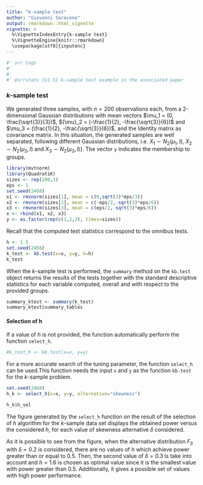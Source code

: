 ---
title: "k-sample test"
author: "Giovanni Saraceno"
output: rmarkdown::html_vignette
vignette: >
  %\VignetteIndexEntry{k-sample test}
  %\VignetteEngine{knitr::rmarkdown}
  \usepackage[utf8]{inputenc}
---
```{r srr-tags, eval = FALSE, echo = FALSE}
#' srr tags
#' 
#' 
#' @srrstats {G1.5} k-sample test example in the associated paper
```
### $k$-sample test

We generated three samples, with $n=200$ observations each, from a 2-dimensional Gaussian distributions with mean vectors $\mu_1 = (0, \frac{\sqrt{3}}{3})$, ${\mu}_2 = (-\frac{1}{2}, -\frac{\sqrt{3}}{6})$ and $\mu_3 = (\frac{1}{2}, -\frac{\sqrt{3}}{6})$, and the Identity matrix as covariance matrix. In this situation, the generated samples are well separated, following different Gaussian distributions, i.e. $X_1 \sim N_2(\mu_1, I)$, $X_2 \sim N_2(\mu_2, I)$ and $X_3 \sim N_2(\mu_3, I)$}. The vector ``y`` indicates the membership to groups.  
```{r}
library(mvtnorm)
library(QuadratiK)
sizes <- rep(200,3)
eps <- 1
set.seed(2468)
x1 <- rmvnorm(sizes[1], mean = c(0,sqrt(3)*eps/3))
x2 <- rmvnorm(sizes[2], mean = c(-eps/2,-sqrt(3)*eps/6))
x3 <- rmvnorm(sizes[3], mean = c(eps/2,-sqrt(3)*eps/6))
x <- rbind(x1, x2, x3)
y <- as.factor(rep(c(1,2,3), times=sizes))
```
Recall that the computed test statistics correspond to the omnibus tests.
```{r}
h <- 1.5
set.seed(2468)
k_test <- kb.test(x=x, y=y, h=h)
k_test
```

When the $k$-sample test is performed, the ``summary`` method on the ``kb.test`` object returns the results of the tests together with the standard descriptive statistics for each variable computed, overall and with respect to the provided groups. 
```{r}
summary_ktest <- summary(k_test)
summary_ktest$summary_tables
```

#### Selection of h

If a value of $h$ is not provided, the function automatically perform the function ``select_h``.
```{r}
#k_test_h <- kb.test(x=x, y=y)
```

For a more accurate search of the tuning parameter, the function ``select_h`` can be used.This function needs the input ``x`` and ``y`` as the function ``kb.test`` for the $k$-sample problem. 
```{r eval=FALSE, fig.width=6, fig.height=4}
set.seed(2468)
h_k <- select_h(x=x, y=y, alternative="skewness")
```
```{r eval=FALSE}
h_k$h_sel
```
The figure generated by the ``select_h`` function on the result of the selection of $h$ algorithm for the $k$-sample data set displays the obtained power versus the considered $h$, for each value of skewness alternative $\delta$ considered.

As it is possible to see from the figure, when the alternative distribution $F_\delta$ with $\delta=0.2$ is considered, there are no values of $h$ which achieve power greater than or equal to 0.5. Then, the second value of $\delta=0.3$ is take into account and $h=1.6$ is chosen as optimal value since it is the smallest value with power greater than 0.5. Additionally, it gives a possible set of values with high power performance.